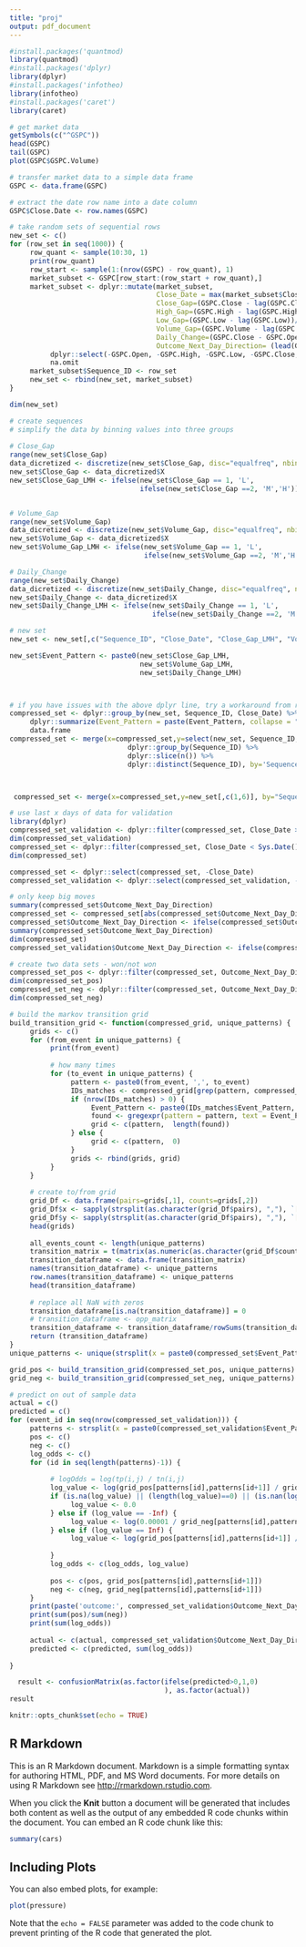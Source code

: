 ```yaml
---
title: "proj"
output: pdf_document
---
```

```r
#install.packages('quantmod)
library(quantmod)
#install.packages('dplyr)
library(dplyr)
#install.packages('infotheo)
library(infotheo)
#install.packages('caret')
library(caret)

# get market data
getSymbols(c("^GSPC"))
head(GSPC)
tail(GSPC)
plot(GSPC$GSPC.Volume)

# transfer market data to a simple data frame
GSPC <- data.frame(GSPC)

# extract the date row name into a date column
GSPC$Close.Date <- row.names(GSPC)

# take random sets of sequential rows 
new_set <- c()
for (row_set in seq(1000)) {
     row_quant <- sample(10:30, 1)
     print(row_quant)
     row_start <- sample(1:(nrow(GSPC) - row_quant), 1)
     market_subset <- GSPC[row_start:(row_start + row_quant),]
     market_subset <- dplyr::mutate(market_subset, 
                                    Close_Date = max(market_subset$Close.Date),
                                    Close_Gap=(GSPC.Close - lag(GSPC.Close))/lag(GSPC.Close) ,
                                    High_Gap=(GSPC.High - lag(GSPC.High))/lag(GSPC.High) ,
                                    Low_Gap=(GSPC.Low - lag(GSPC.Low))/lag(GSPC.Low),
                                    Volume_Gap=(GSPC.Volume - lag(GSPC.Volume))/lag(GSPC.Volume),
                                    Daily_Change=(GSPC.Close - GSPC.Open)/GSPC.Open,
                                    Outcome_Next_Day_Direction= (lead(GSPC.Volume)-GSPC.Volume)) %>%
          dplyr::select(-GSPC.Open, -GSPC.High, -GSPC.Low, -GSPC.Close, -GSPC.Volume, -GSPC.Adjusted, -Close.Date) %>%
          na.omit
     market_subset$Sequence_ID <- row_set
     new_set <- rbind(new_set, market_subset)
}

dim(new_set)

# create sequences
# simplify the data by binning values into three groups
 
# Close_Gap
range(new_set$Close_Gap)
data_dicretized <- discretize(new_set$Close_Gap, disc="equalfreq", nbins=3)
new_set$Close_Gap <- data_dicretized$X
new_set$Close_Gap_LMH <- ifelse(new_set$Close_Gap == 1, 'L', 
                                ifelse(new_set$Close_Gap ==2, 'M','H'))


# Volume_Gap
range(new_set$Volume_Gap)
data_dicretized <- discretize(new_set$Volume_Gap, disc="equalfreq", nbins=3)
new_set$Volume_Gap <- data_dicretized$X
new_set$Volume_Gap_LMH <- ifelse(new_set$Volume_Gap == 1, 'L', 
                                 ifelse(new_set$Volume_Gap ==2, 'M','H'))

# Daily_Change
range(new_set$Daily_Change)
data_dicretized <- discretize(new_set$Daily_Change, disc="equalfreq", nbins=3)
new_set$Daily_Change <- data_dicretized$X
new_set$Daily_Change_LMH <- ifelse(new_set$Daily_Change == 1, 'L', 
                                   ifelse(new_set$Daily_Change ==2, 'M','H'))

# new set
new_set <- new_set[,c("Sequence_ID", "Close_Date", "Close_Gap_LMH", "Volume_Gap_LMH", "Daily_Change_LMH", "Outcome_Next_Day_Direction")]

new_set$Event_Pattern <- paste0(new_set$Close_Gap_LMH,      
                                new_set$Volume_Gap_LMH, 
                                new_set$Daily_Change_LMH) 



# if you have issues with the above dplyr line, try a workaround from reader - Dysregulation, thanks! 
compressed_set <- dplyr::group_by(new_set, Sequence_ID, Close_Date) %>%
     dplyr::summarize(Event_Pattern = paste(Event_Pattern, collapse = ",")) %>%
     data.frame
compressed_set <- merge(x=compressed_set,y=select(new_set, Sequence_ID, Outcome_Next_Day_Direction) %>%
                             dplyr::group_by(Sequence_ID) %>% 
                             dplyr::slice(n()) %>%
                             dplyr::distinct(Sequence_ID), by='Sequence_ID')



 compressed_set <- merge(x=compressed_set,y=new_set[,c(1,6)], by="Sequence_ID")

# use last x days of data for validation
library(dplyr)
compressed_set_validation <- dplyr::filter(compressed_set, Close_Date >= Sys.Date()-90)
dim(compressed_set_validation)
compressed_set <- dplyr::filter(compressed_set, Close_Date < Sys.Date()-90)
dim(compressed_set)

compressed_set <- dplyr::select(compressed_set, -Close_Date)
compressed_set_validation <- dplyr::select(compressed_set_validation, -Close_Date)

# only keep big moves
summary(compressed_set$Outcome_Next_Day_Direction)
compressed_set <- compressed_set[abs(compressed_set$Outcome_Next_Day_Direction) > 5260500,]
compressed_set$Outcome_Next_Day_Direction <- ifelse(compressed_set$Outcome_Next_Day_Direction > 0, 1, 0)
summary(compressed_set$Outcome_Next_Day_Direction)
dim(compressed_set)
compressed_set_validation$Outcome_Next_Day_Direction <- ifelse(compressed_set_validation$Outcome_Next_Day_Direction > 0, 1, 0)

# create two data sets - won/not won
compressed_set_pos <- dplyr::filter(compressed_set, Outcome_Next_Day_Direction==1) %>% dplyr::select(-Outcome_Next_Day_Direction)
dim(compressed_set_pos)
compressed_set_neg <- dplyr::filter(compressed_set, Outcome_Next_Day_Direction==0) %>% dplyr::select(-Outcome_Next_Day_Direction)
dim(compressed_set_neg)

# build the markov transition grid
build_transition_grid <- function(compressed_grid, unique_patterns) {
     grids <- c()
     for (from_event in unique_patterns) {
          print(from_event)
          
          # how many times 
          for (to_event in unique_patterns) {
               pattern <- paste0(from_event, ',', to_event)
               IDs_matches <- compressed_grid[grep(pattern, compressed_grid$Event_Pattern),]
               if (nrow(IDs_matches) > 0) {
                    Event_Pattern <- paste0(IDs_matches$Event_Pattern, collapse = ',', sep='~~')
                    found <- gregexpr(pattern = pattern, text = Event_Pattern)[[1]]
                    grid <- c(pattern,  length(found))
               } else {
                    grid <- c(pattern,  0)
               }
               grids <- rbind(grids, grid)
          }
     }
     
     # create to/from grid
     grid_Df <- data.frame(pairs=grids[,1], counts=grids[,2])
     grid_Df$x <- sapply(strsplit(as.character(grid_Df$pairs), ","), `[`, 1)
     grid_Df$y <- sapply(strsplit(as.character(grid_Df$pairs), ","), `[`, 2)
     head(grids)
     
     all_events_count <- length(unique_patterns)
     transition_matrix = t(matrix(as.numeric(as.character(grid_Df$counts)), ncol=all_events_count, nrow=all_events_count))
     transition_dataframe <- data.frame(transition_matrix)
     names(transition_dataframe) <- unique_patterns
     row.names(transition_dataframe) <- unique_patterns
     head(transition_dataframe)
     
     # replace all NaN with zeros
     transition_dataframe[is.na(transition_dataframe)] = 0
     # transition_dataframe <- opp_matrix
     transition_dataframe <- transition_dataframe/rowSums(transition_dataframe) 
     return (transition_dataframe)
}
unique_patterns <- unique(strsplit(x = paste0(compressed_set$Event_Pattern, collapse = ','), split = ',')[[1]])

grid_pos <- build_transition_grid(compressed_set_pos, unique_patterns)
grid_neg <- build_transition_grid(compressed_set_neg, unique_patterns)

# predict on out of sample data
actual = c()
predicted = c()
for (event_id in seq(nrow(compressed_set_validation))) {
     patterns <- strsplit(x = paste0(compressed_set_validation$Event_Pattern[event_id], collapse = ','), split = ',')[[1]]
     pos <- c()
     neg <- c()
     log_odds <- c()
     for (id in seq(length(patterns)-1)) {
          
          # logOdds = log(tp(i,j) / tn(i,j)
          log_value <- log(grid_pos[patterns[id],patterns[id+1]] / grid_neg[patterns[id],patterns[id+1]])
          if (is.na(log_value) || (length(log_value)==0) || (is.nan(log(grid_pos[patterns[id],patterns[id+1]] / grid_neg[patterns[id],patterns[id+1]]))==TRUE)) {
               log_value <- 0.0
          } else if (log_value == -Inf) {
               log_value <- log(0.00001 / grid_neg[patterns[id],patterns[id+1]])
          } else if (log_value == Inf) {
               log_value <- log(grid_pos[patterns[id],patterns[id+1]] / 0.00001)
               
          }
          log_odds <- c(log_odds, log_value)
          
          pos <- c(pos, grid_pos[patterns[id],patterns[id+1]])
          neg <- c(neg, grid_neg[patterns[id],patterns[id+1]])
     }
     print(paste('outcome:', compressed_set_validation$Outcome_Next_Day_Direction[event_id]))
     print(sum(pos)/sum(neg))
     print(sum(log_odds))
     
     actual <- c(actual, compressed_set_validation$Outcome_Next_Day_Direction[event_id])
     predicted <- c(predicted, sum(log_odds))
     
}

  result <- confusionMatrix(as.factor(ifelse(predicted>0,1,0)
                                      ), as.factor(actual))
result 
```


```r
knitr::opts_chunk$set(echo = TRUE)
```

## R Markdown

This is an R Markdown document. Markdown is a simple formatting syntax for authoring HTML, PDF, and MS Word documents. For more details on using R Markdown see <http://rmarkdown.rstudio.com>.

When you click the **Knit** button a document will be generated that includes both content as well as the output of any embedded R code chunks within the document. You can embed an R code chunk like this:

```r
summary(cars)
```

## Including Plots

You can also embed plots, for example:

```r
plot(pressure)
```

Note that the `echo = FALSE` parameter was added to the code chunk to prevent printing of the R code that generated the plot.
